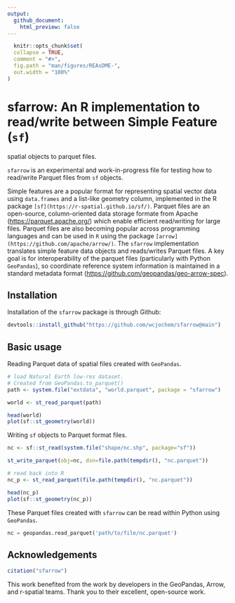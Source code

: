```yaml
---
output:
  github_document:
    html_preview: false
---
```


```r
  knitr::opts_chunk$set(
  collapse = TRUE,
  comment = "#>",
  fig.path = "man/figures/REAsDME-",
  out.width = "100%"
)
```

<!-- README.md is generated from README.Rmd. Please edit that file -->

# sfarrow: An R implementation to read/write between Simple Feature (`sf`)
spatial objects to parquet files.

`sfarrow` is an experimental and work-in-progress file for testing how to
read/write Parquet files from `sf` objects.

Simple features are a popular format for representing spatial vector data using
`data.frames` and a list-like geometry column, implemented in the R package
`[sf](https://r-spatial.github.io/sf/)`. Parquet files are an open-source,
column-oriented data storage formate from Apache
([https://parquet.apache.org/](https://parquet.apache.org/)) which enable
efficient read/writing for large files. Parquet files are also becoming popular
across programming languages and can be used in `R` using the package
`[arrow](https://github.com/apache/arrow/)`. The `sfarrow` implementation
translates simple feature data objects and reads/writes Parquet files. A key
goal is for interoperability of the parquet files (particularly with Python
`GeoPandas`), so coordinate reference system information is maintained in a
standard metadata format
([https://github.com/geopandas/geo-arrow-spec](https://github.com/geopandas/geo-arrow-spec)).

## Installation
Installation of the `sfarrow` package is through Github:

```r
devtools::install_github("https://github.com/wcjochem/sfarrow@main")
```

## Basic usage

Reading Parquet data of spatial files created with `GeoPandas`.
```r
# load Natural Earth low-res dataset. 
# Created from GeoPandas.to_parquet()
path <- system.file("extdata", "world.parquet", package = "sfarrow")

world <- st_read_parquet(path)

head(world)
plot(sf::st_geometry(world))
```

Writing `sf` objects to Parquet format files.
```r
nc <- sf::st_read(system.file("shape/nc.shp", package="sf"))

st_write_parquet(obj=nc, dsn=file.path(tempdir(), "nc.parquet"))

# read back into R
nc_p <- st_read_parquet(file.path(tempdir(), "nc.parquet"))

head(nc_p)
plot(sf::st_geometry(nc_p))
```

These Parquet files created with `sfarrow` can be read within Python using `GeoPandas`.
```python
nc = geopandas.read_parquet('path/to/file/nc.parquet')
```

## Acknowledgements

```r
citation("sfarrow")
```
This work benefited from the work by developers in the GeoPandas, Arrow, and
r-spatial teams. Thank you to their excellent, open-source work.
